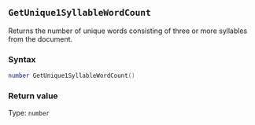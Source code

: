 ::: {.minipage data-latex="{\textwidth}"}
## `GetUnique1SyllableWordCount`

Returns the number of unique words consisting of three or more syllables from the document.

### Syntax {-}

``` .lua
number GetUnique1SyllableWordCount()
```

### Return value {-}

Type: `number`
:::
